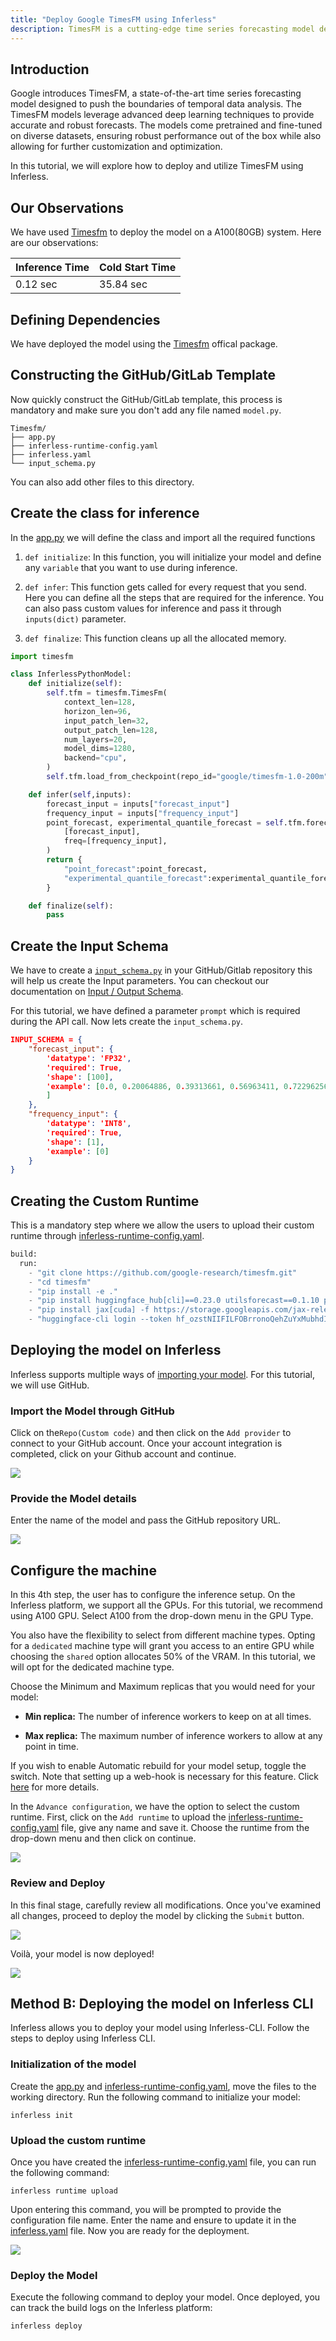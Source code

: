 ```yaml
---
title: "Deploy Google TimesFM using Inferless"
description: TimesFM is a cutting-edge time series forecasting model developed by Google. It is designed to understand and generate detailed forecasts based on temporal data, making it a powerful tool for tasks such as demand forecasting, anomaly detection, and trend analysis.
---
```


## Introduction

Google introduces TimesFM, a state-of-the-art time series forecasting model designed to push the boundaries of temporal data analysis. The TimesFM models leverage advanced deep learning techniques to provide accurate and robust forecasts. The models come pretrained and fine-tuned on diverse datasets, ensuring robust performance out of the box while also allowing for further customization and optimization.

In this tutorial, we will explore how to deploy and utilize TimesFM using Inferless.

## Our Observations

We have used [Timesfm](https://github.com/google-research/timesfm) to deploy the model on a A100(80GB) system. Here are our observations:

|  Inference Time | Cold Start Time |
| --------------- | --------------- |
| 0.12 sec        | 35.84 sec       |


## Defining Dependencies

We have deployed the model using the [Timesfm](https://github.com/google-research/timesfm) offical package.

## Constructing the GitHub/GitLab Template

Now quickly construct the GitHub/GitLab template, this process is mandatory and make sure you don't add any file named `model.py`.

```
Timesfm/
├── app.py
├── inferless-runtime-config.yaml
├── inferless.yaml
└── input_schema.py
```

You can also add other files to this directory.

## Create the class for inference

In the [app.py](https://github.com/inferless/Timesfm/blob/main/app.py) we will define the class and import all the required functions

1.  `def initialize`: In this function, you will initialize your model and define any `variable` that you want to use during inference.

2.  `def infer`: This function gets called for every request that you send. Here you can define all the steps that are required for the inference. You can also pass custom values for inference and pass it through `inputs(dict)` parameter.

3.  `def finalize`: This function cleans up all the allocated memory.

```python
import timesfm

class InferlessPythonModel:
    def initialize(self):
        self.tfm = timesfm.TimesFm(
            context_len=128,
            horizon_len=96,
            input_patch_len=32,
            output_patch_len=128,
            num_layers=20,
            model_dims=1280,
            backend="cpu",
        )
        self.tfm.load_from_checkpoint(repo_id="google/timesfm-1.0-200m")

    def infer(self,inputs):
        forecast_input = inputs["forecast_input"]
        frequency_input = inputs["frequency_input"]
        point_forecast, experimental_quantile_forecast = self.tfm.forecast(
            [forecast_input],
            freq=[frequency_input],
        )
        return {
            "point_forecast":point_forecast,
            "experimental_quantile_forecast":experimental_quantile_forecast
        }

    def finalize(self):
        pass
```

## Create the Input Schema

We have to create a [`input_schema.py`](https://github.com/inferless/Timesfm/blob/main/input_schema.py) in your GitHub/Gitlab repository this will help us create the Input parameters. You can checkout our documentation on [Input / Output Schema](https://docs.inferless.com/model-import/input-output-schema).

For this tutorial, we have defined a parameter `prompt` which is required during the API call. Now lets create the `input_schema.py`.

```JSON
INPUT_SCHEMA = {
    "forecast_input": {
        'datatype': 'FP32',
        'required': True,
        'shape': [100],
        'example': [0.0, 0.20064886, 0.39313661, 0.56963411, 0.72296256, 0.84688556, 0.93636273, 0.98775469, 0.99897117, 0.96955595, 0.90070545, 0.79522006, 0.65739025, 0.49282204, 0.30820902, 0.11106004, -0.09060615, -0.28858706, -0.47483011, -0.64176014, -0.7825875, -0.89158426, -0.96431712, -0.99782778, -0.99075324, -0.94338126, -0.85763861, -0.73701276, -0.58640998, -0.41195583, -0.22074597, -0.0205576, 0.18046693, 0.37415123, 0.55261747, 0.7086068, 0.83577457, 0.92894843, 0.98433866, 0.99969234, 0.97438499, 0.90944594, 0.8075165, 0.6727425, 0.51060568, 0.32770071, 0.13146699, -0.07011396, -0.26884313, -0.45663749, -0.62585878, -0.76962418, -0.88208623, -0.95867071, -0.99626264, -0.99333304, -0.95000106, -0.86802917, -0.75075145, -0.60293801, -0.43060093, -0.24074979, -0.0411065, 0.16020873, 0.35500771, 0.53536727, 0.69395153, 0.82431033, 0.9211415, 0.98050658, 0.99999098, 0.9788022, 0.91780205, 0.81947165, 0.68781042, 0.5281735, 0.34705389, 0.15181837, -0.04959214, -0.24898556, -0.43825186, -0.6096929, -0.75633557, -0.87221538, -0.95261911, -0.99427643, -0.995493, -0.95621934, -0.87805285, -0.76417283, -0.61921119, -0.44906404, -0.26065185, -0.06163804, 0.13988282, 0.33571414, 0.51789078, 0.67900297, 0.81249769, 0.91294525
        ]
    },
    "frequency_input": {
        'datatype': 'INT8',
        'required': True,
        'shape': [1],
        'example': [0]
    }
}
```

## Creating the Custom Runtime

This is a mandatory step where we allow the users to upload their custom runtime through [inferless-runtime-config.yaml](https://github.com/inferless/Timesfm/blob/main/inferless-runtime-config.yaml).

```python
build:
  run:
    - "git clone https://github.com/google-research/timesfm.git"
    - "cd timesfm"
    - "pip install -e ."
    - "pip install huggingface_hub[cli]==0.23.0 utilsforecast==0.1.10 praxis==1.4.0 paxml==1.4.0 einshape==1.0"
    - "pip install jax[cuda] -f https://storage.googleapis.com/jax-releases/jax_cuda_releases.html jax==0.4.28"
    - "huggingface-cli login --token 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 --add-to-git-credential"
```

## Deploying the model on Inferless

Inferless supports multiple ways of [importing your model](https://docs.inferless.com/model-import/file-structure-req/file-structure-requirements). For this tutorial, we will use GitHub. 

### Import the Model through GitHub

Click on the`Repo(Custom code)` and then click on the `Add provider` to connect to your GitHub account. Once your account integration is completed, click on your Github account and continue.

![](/images/stable-cascade-model-import.png)

### Provide the Model details

Enter the name of the model and pass the GitHub repository URL. 

![](/images/TimeFM-model-details.png)

## Configure the machine

In this 4th step, the user has to configure the inference setup. On the Inferless platform, we support all the GPUs. For this tutorial, we recommend using A100 GPU. Select A100 from the drop-down menu in the GPU Type.

You also have the flexibility to select from different machine types. Opting for a `dedicated` machine type will grant you access to an entire GPU while choosing the `shared` option allocates 50% of the VRAM. In this tutorial, we will opt for the dedicated machine type.

Choose the Minimum and Maximum replicas that you would need for your model:

* **Min replica:** The number of inference workers to keep on at all times.

* **Max replica:** The maximum number of inference workers to allow at any point in time.

If you wish to enable Automatic rebuild for your model setup, toggle the switch. Note that setting up a web-hook is necessary for this feature. Click [here](https://docs.inferless.com/model-import/automatic-build/automatic-build-via-webhooks) for more details.

In the `Advance configuration`, we have the option to select the custom runtime. First, click on the `Add runtime` to upload the [inferless-runtime-config.yaml](https://github.com/inferless/Timesfm/blob/main/inferless-runtime-config.yaml) file, give any name and save it. Choose the runtime from the drop-down menu and then click on continue.

![](/images/musicgen-model-config.png)

### Review and Deploy

In this final stage, carefully review all modifications. Once you've examined all changes, proceed to deploy the model by clicking the `Submit` button.

![](/images/TimesFM-Review.png)

Voilà, your model is now deployed!

![](/gif/TimeFM-demo.gif)

## Method B: Deploying the model on Inferless CLI

Inferless allows you to deploy your model using Inferless-CLI. Follow the steps to deploy using Inferless CLI.

### Initialization of the model

Create the [app.py](https://github.com/inferless/Timesfm/blob/main/app.py) and [inferless-runtime-config.yaml](https://github.com/inferless/Timesfm/blob/main/inferless-runtime-config.yaml), move the files to the working directory. Run the following command to initialize your model:

```
inferless init
```

### Upload the custom runtime

Once you have created the [inferless-runtime-config.yaml](https://github.com/inferless/Timesfm/blob/main/inferless-runtime-config.yaml) file, you can run the following command:

```
inferless runtime upload
```

Upon entering this command, you will be prompted to provide the configuration file name. Enter the name and ensure to update it in the [inferless.yaml](https://github.com/inferless/Timesfm/blob/main/inferless.yaml) file. Now you are ready for the deployment.

![](/images/llama70b-6.png)

### Deploy the Model

Execute the following command to deploy your model. Once deployed, you can track the build logs on the Inferless platform:

```
inferless deploy
```